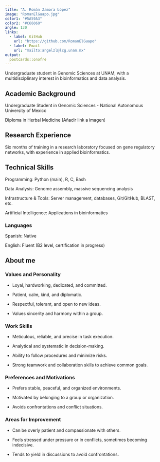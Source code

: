```yaml
---
title: "A. Román Zamora López"
image: "RomanElGuapo.jpg"
color1: "#5A59A3"
color2: "#C66060"
angle: 130
links:
  - label: GitHub
    url: "https://github.com/RomanElGuapo"
  - label: Email
    url: "mailto:angelzl@lcg.unam.mx"
output:
  postcards::onofre
---
```


Undergraduate student in  Genomic Sciences at UNAM, with a multidisciplinary interest in bioinformatics and data analysis.

## Academic Background

Undergraduate Student in Genomic Sciences - National Autonomous University of Mexico
    
Diploma in Herbal Medicine (Añadir link a imagen)

## Research Experience

Six months of training in a research laboratory focused on gene regulatory networks, with experience in applied bioinformatics.

## Technical Skills

Programming: Python (main), R, C, Bash
    
Data Analysis: Genome assembly, massive sequencing analysis
    
Infrastructure & Tools: Server management, databases, Git/GitHub, BLAST, etc.
    
Artificial Intelligence: Applications in bioinformatics

### Languages

Spanish: Native
    
English: Fluent (B2 level, certification in progress)
    
## About me

### Values and Personality

- Loyal, hardworking, dedicated, and committed.
    
- Patient, calm, kind, and diplomatic.
    
- Respectful, tolerant, and open to new ideas.
  
- Values sincerity and harmony within a group.

### Work Skills

- Meticulous, reliable, and precise in task execution.
    
- Analytical and systematic in decision-making.
    
- Ability to follow procedures and minimize risks.
    
- Strong teamwork and collaboration skills to achieve common goals.

### Preferences and Motivations

- Prefers stable, peaceful, and organized environments.
    
- Motivated by belonging to a group or organization.
    
- Avoids confrontations and conflict situations.

### Areas for Improvement

- Can be overly patient and compassionate with others.
    
- Feels stressed under pressure or in conflicts, sometimes becoming indecisive.

- Tends to yield in discussions to avoid confrontations.
